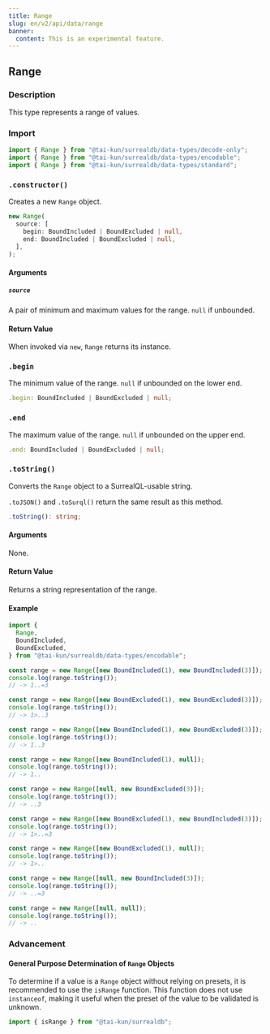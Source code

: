 ```yaml
---
title: Range
slug: en/v2/api/data/range
banner:
  content: This is an experimental feature.
---
```



## Range

### Description

This type represents a range of values.

### Import

```ts
import { Range } from "@tai-kun/surrealdb/data-types/decode-only";
import { Range } from "@tai-kun/surrealdb/data-types/encodable";
import { Range } from "@tai-kun/surrealdb/data-types/standard";
```

### `.constructor()`

Creates a new `Range` object.

```ts
new Range(
  source: [
    begin: BoundIncluded | BoundExcluded | null,
    end: BoundIncluded | BoundExcluded | null,
  ],
);
```

#### Arguments

##### `source`

A pair of minimum and maximum values for the range. `null` if unbounded.

#### Return Value

When invoked via `new`, `Range` returns its instance.

### `.begin` <Badge variant="instance" /><Badge variant="property" /><Badge variant="decodeonly" />

The minimum value of the range. `null` if unbounded on the lower end.

```ts
.begin: BoundIncluded | BoundExcluded | null;
```

### `.end` <Badge variant="instance" /><Badge variant="property" /><Badge variant="decodeonly" />

The maximum value of the range. `null` if unbounded on the upper end.

```ts
.end: BoundIncluded | BoundExcluded | null;
```

### `.toString()` <Badge variant="instance" /><Badge variant="method" /><Badge variant="encodable" />

Converts the `Range` object to a SurrealQL-usable string.

`.toJSON()` and `.toSurql()` return the same result as this method.

```ts
.toString(): string;
```

#### Arguments

None.

#### Return Value

Returns a string representation of the range.

#### Example

```ts
import {
  Range,
  BoundIncluded,
  BoundExcluded,
} from "@tai-kun/surrealdb/data-types/encodable";

const range = new Range([new BoundIncluded(1), new BoundIncluded(3)]);
console.log(range.toString());
// -> 1..=3

const range = new Range([new BoundExcluded(1), new BoundExcluded(3)]);
console.log(range.toString());
// -> 1>..3

const range = new Range([new BoundIncluded(1), new BoundExcluded(3)]);
console.log(range.toString());
// -> 1..3

const range = new Range([new BoundIncluded(1), null]);
console.log(range.toString());
// -> 1..

const range = new Range([null, new BoundExcluded(3)]);
console.log(range.toString());
// -> ..3

const range = new Range([new BoundExcluded(1), new BoundIncluded(3)]);
console.log(range.toString());
// -> 1>..=3

const range = new Range([new BoundExcluded(1), null]);
console.log(range.toString());
// -> 1>..

const range = new Range([null, new BoundIncluded(3)]);
console.log(range.toString());
// -> ..=3

const range = new Range([null, null]);
console.log(range.toString());
// -> ..
```

### Advancement

#### General Purpose Determination of `Range` Objects

To determine if a value is a `Range` object without relying on presets, it is recommended to use the `isRange` function. This function does not use `instanceof`, making it useful when the preset of the value to be validated is unknown.

```ts
import { isRange } from "@tai-kun/surrealdb";
```
